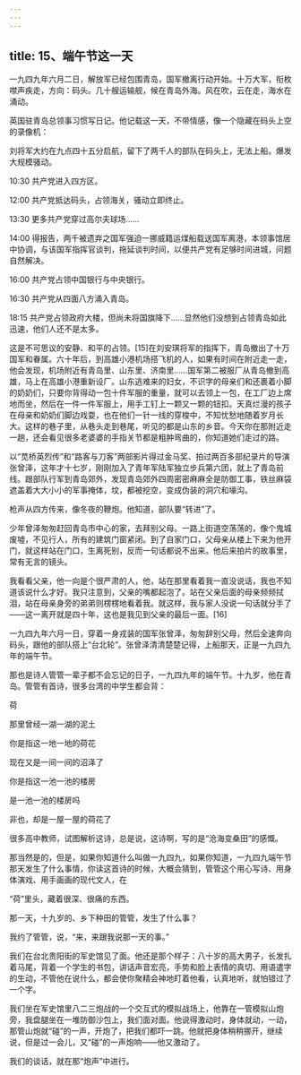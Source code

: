 ```yaml
---
---
---
```

title: 15、端午节这一天
---




一九四九年六月二日，解放军已经包围青岛，国军撤离行动开始。十万大军，衔枚噤声疾走，方向：码头。几十艘运输舰，候在青岛外海。风在吹，云在走，海水在涌动。

英国驻青岛总领事习惯写日记。他记载这一天，不带情感，像一个隐藏在码头上空的录像机：

刘将军大约在九点四十五分启航，留下了两千人的部队在码头上，无法上船。爆发大规模骚动。

10:30 共产党进入四方区。

12:00 共产党抵达码头，占领海关，骚动立即终止。

13:30 更多共产党穿过高尔夫球场……

14:00 得报告，两千被遗弃之国军强迫一挪威籍运煤船载送国军离港，本领事馆居中协调，与该国军指挥官谈判，拖延谈判时间，以便共产党有足够时间进城，问题自然解决。

16:00 共产党占领中国银行与中央银行。

16:30 共产党从四面八方涌入青岛。

18:15 共产党占领政府大楼，但尚未将国旗降下……显然他们没想到占领青岛如此迅速，他们人还不是太多。

这是不可思议的安静、和平的占领。[15]在刘安琪将军的指挥下，青岛撤出了十万国军和眷属。六十年后，到高雄小港机场搭飞机的人，如果有时间在附近走一走，他会发现，机场附近有青岛里、山东里、济南里……国军第二被服厂从青岛撤到高雄，马上在高雄小港重新设厂。山东逃难来的妇女，不识字的母亲们和还裹着小脚的奶奶们，只要你背得动一包十件军服的重量，就可以去领上一包，在工厂边上席地而坐，然后在一件一件军服上，用手工钉上一颗又一颗的钮扣。天真烂漫的孩子在母亲和奶奶们脚边戏耍，也在他们一针一线的穿梭中，不知忧愁地随着岁月长大。这样的巷子里，从巷头走到巷尾，听见的都是山东的乡音。今天你在那附近走一趟，还会看见很多老婆婆的手指关节都是粗肿弯曲的，你知道她们走过的路。

以“苋桥英烈传”和“路客与刀客”两部影片得过金马奖、拍过两百多部纪录片的导演张曾泽，这年才十七岁，刚刚加入了青年军陆军独立步兵第六团，就上了青岛前线。跟部队行军到青岛郊外，发现青岛郊外四周密密麻麻全是防御工事，铁丝麻袋遮盖着大大小小的军事掩体，坟，都被挖空，变成伪装的洞穴和壕沟。

枪声从四方传来，像冬夜的鞭炮。他知道，部队要“转进”了。

少年曾泽匆匆赶回青岛市中心的家，去拜别父母。一路上街道空荡荡的，像个鬼城废墟，不见行人，所有的建筑门窗紧闭。到了自家门口，父母亲从楼上下来为他开门，就这样站在门口，生离死别，反而一句话都说不出来。他后来拍片的故事里，常有无言的镜头。

我看看父亲，他一向是个很严肃的人，他，站在那里看着我一直没说话，我也不知道该说什么才好。我只注意到，父亲的嘴都起泡了。站在父亲后面的母亲频频拭泪，站在母亲身旁的弟弟则楞楞地看着我。就这样，我与家人没说一句话就分手了——这一离开就是四十年，这也是我见到父亲的最后一面。[16]

一九四九年六月一日，穿着一身戎装的国军张曾泽，匆匆辞别父母，然后全速奔向码头，跟他的部队搭上“台北轮”。张曾泽清清楚楚记得，上船那天，正是一九四九年的端午节。

那也是诗人管管一辈子都不会忘记的日子，一九四九年的端午节。十九岁，他在青岛。管管有首诗，很多台湾的中学生都会背：

荷

那里曾经一湖一湖的泥土

你是指这一地一地的荷花

现在又是一间一间的沼泽了

你是指这一池一池的楼房

是一池一池的楼房吗

非也，却是一屋一屋的荷花了

很多高中教师，试图解析这诗，总是说，这诗啊，写的是“沧海变桑田”的感慨。

那当然是的，但是，如果你知道什么叫做一九四九，如果你知道，一九四九端午节那天发生了什么事情，你读这首诗的时候，大概会猜到，管管这个用心写诗、用身体演戏、用手画画的现代文人，在

“荷”里头，藏着很深、很痛的东西。

那一天，十九岁的、乡下种田的管管，发生了什么事？

我约了管管，说，“来，来跟我说那一天的事。”

我们在台北贵阳街的军史馆见了面。他还是那个样子：八十岁的高大男子，长发扎着马尾，背着一个学生的书包，讲话声音宏亮，手势和脸上表情的真切、用语遣字的生动，不管他在说什么，都会使你聚精会神地盯着他看，认真地听，就怕错过了一个字。

我们坐在军史馆里八二三炮战的一个交互式的模拟战场上，他靠在一管模拟山炮旁，我盘腿坐在一堆防御沙包上，我们面对面。他说得激动时，身体就动，一动，那管山炮就“碰”的一声，开炮了，把我们都吓一跳。他就把身体稍稍挪开，继续说，但是过一会儿，又“碰”的一声炮响——他又激动了。

我们的谈话，就在那“炮声”中进行。